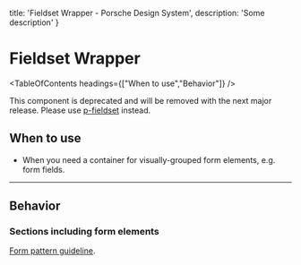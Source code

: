 
  title: 'Fieldset Wrapper - Porsche Design System',
  description: 'Some description'
}

# Fieldset Wrapper <ComponentStatus tagName="p-fieldset-wrapper"></ComponentStatus>

<TableOfContents headings={["When to use","Behavior"]} />

<Notification heading="Deprecation hint" heading-tag="h2" state="error">
  This component is deprecated and will be removed with the next major release.
  Please use <a href="components/fieldset">p-fieldset</a> instead.
</Notification>

## When to use

- When you need a container for visually-grouped form elements, e.g. form fields.

---

## Behavior

### Sections including form elements

[Form pattern guideline](/patterns/forms).